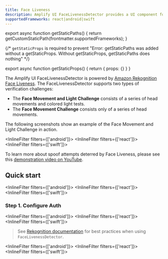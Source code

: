 ```yaml
---
title: Face Liveness
description: Amplify UI FaceLivenessDetector provides a UI component for Amazon Rekognition Face Liveness that helps developers verify that only real users, not bad actors using spoofs, can access your services.
supportedFrameworks: react|android|swift
---
```




export async function getStaticPaths() {
  return getCustomStaticPath(frontmatter.supportedFrameworks);
}

{/*  `getStaticProps` is required to prevent "Error: getStaticPaths was added without a getStaticProps. Without getStaticProps, getStaticPaths does nothing" */}

export async function getStaticProps() {
  return { props: {} }
}

The Amplify UI FaceLivenessDetector is powered by [Amazon Rekognition Face Liveness](https://aws.amazon.com/rekognition/face-liveness/). The FaceLivenessDetector supports two types of verification challenges:

 - The **Face Movement and Light Challenge** consists of a series of head movements and colored light tests.
 - The **Face Movement Challenge** consists only of a series of head movements.

The following screenshots show an example of the Face Movement and Light Challenge in action.

<InlineFilter filters={['android']}>
  <AndroidPage />
</InlineFilter>
<InlineFilter filters={['react']}>
  <ReactPage />
</InlineFilter>
<InlineFilter filters={['swift']}>
  <SwiftPage />
</InlineFilter>

To learn more about spoof attempts deterred by Face Liveness, please see this [demonstration video on YouTube](https://www.youtube.com/watch?v=JfzwVl1wy0s).

## Quick start

<InlineFilter filters={['android']}>
  <PreReqAndroid />
</InlineFilter>
<InlineFilter filters={['react']}>
  <PreReqReact />
</InlineFilter>
<InlineFilter filters={['swift']}>
  <PreReqSwift />
</InlineFilter>

### Step 1. Configure Auth

<InlineFilter filters={['android']}>
  <QuickAndroid />
</InlineFilter>
<InlineFilter filters={['react']}>
  <QuickReact />
</InlineFilter>
<InlineFilter filters={['swift']}>
  <QuickSwift />
</InlineFilter>

> See [Rekognition documentation](https://docs.aws.amazon.com/rekognition/latest/dg/recommendations-liveness.html) for best practices when using `FaceLivenessDetector`.

<InlineFilter filters={['android']}>
  <FullAndroid />
</InlineFilter>
<InlineFilter filters={['react']}>
  <FullReact />
</InlineFilter>
<InlineFilter filters={['swift']}>
  <FullSwift />
</InlineFilter>
